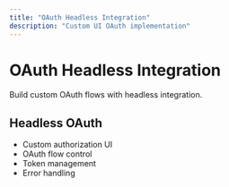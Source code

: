 ```yaml
---
title: "OAuth Headless Integration"
description: "Custom UI OAuth implementation"
---
```


# OAuth Headless Integration

Build custom OAuth flows with headless integration.

## Headless OAuth

- Custom authorization UI
- OAuth flow control
- Token management
- Error handling
